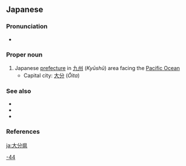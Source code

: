 ==Japanese==
{{ja-kanjitab|大|分|県}}
{{wikipedia|Ōita Prefecture}}
{{wikipedia|lang=ja}}

===Pronunciation===
* {{ja-pron|おおいたけん|acc=4|acc_ref=NHK}}

===Proper noun===
{{ja-pos|proper|おおいたけん|kyu=大分縣|hhira=おほいた}}

# Japanese [[prefecture]] in [[九州]] (''Kyūshū'') area facing the [[Pacific Ocean]]
#* Capital city: [[大分]] (''Ōita'')

===See also===
* {{ja-r|豊後|^ぶんご}}
* {{ja-r|豊前|^ぶぜん}}
* {{list:prefectures of Japan/ja}}

===References===
<references/>

[[Category:ja:Prefectures of Japan|-44]]

[[ja:大分県]]